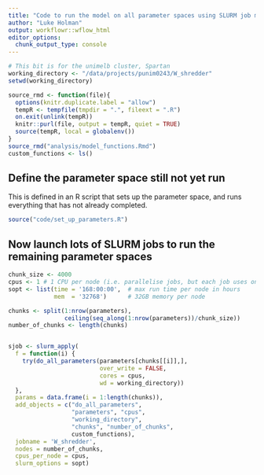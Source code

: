 ```yaml
---
title: "Code to run the model on all parameter spaces using SLURM job manager"
author: "Luke Holman"
output: workflowr::wflow_html
editor_options:
  chunk_output_type: console
---
```


```r
# This bit is for the unimelb cluster, Spartan
working_directory <- "/data/projects/punim0243/W_shredder"
setwd(working_directory)
```


```r
source_rmd <- function(file){
  options(knitr.duplicate.label = "allow")
  tempR <- tempfile(tmpdir = ".", fileext = ".R")
  on.exit(unlink(tempR))
  knitr::purl(file, output = tempR, quiet = TRUE)
  source(tempR, local = globalenv())
}
source_rmd("analysis/model_functions.Rmd")
custom_functions <- ls()
```


## Define the parameter space still not yet run
This is defined in an R script that sets up the parameter space, and runs everything that has not already completed.
```r
source("code/set_up_parameters.R")
```


## Now launch lots of SLURM jobs to run the remaining parameter spaces
```r
chunk_size <- 4000
cpus <- 1 # 1 CPU per node (i.e. parallelise jobs, but each job uses only one CPU)
sopt <- list(time = '168:00:00',  # max run time per node in hours
             mem  = '32768')      # 32GB memory per node

chunks <- split(1:nrow(parameters),
                ceiling(seq_along(1:nrow(parameters))/chunk_size))
number_of_chunks <- length(chunks)


sjob <- slurm_apply(
  f = function(i) {
    try(do_all_parameters(parameters[chunks[[i]],], 
                          over_write = FALSE, 
                          cores = cpus,
                          wd = working_directory))
  },
  params = data.frame(i = 1:length(chunks)),
  add_objects = c("do_all_parameters", 
                  "parameters", "cpus",
                  "working_directory",
                  "chunks", "number_of_chunks",
                  custom_functions),
  jobname = 'W_shredder',
  nodes = number_of_chunks, 
  cpus_per_node = cpus, 
  slurm_options = sopt)
```

